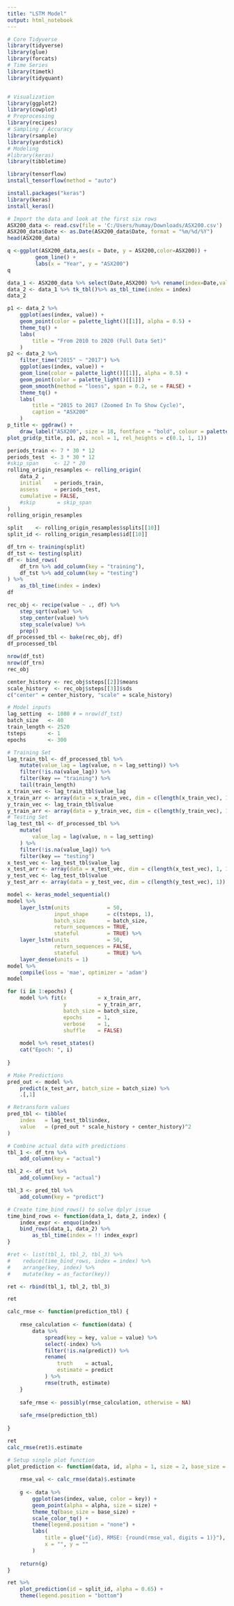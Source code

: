 ---
title: "LSTM Model"
output: html_notebook
---

```{r}
# Core Tidyverse
library(tidyverse)
library(glue)
library(forcats)
# Time Series
library(timetk)
library(tidyquant)


# Visualization
library(ggplot2)
library(cowplot)
# Preprocessing
library(recipes)
# Sampling / Accuracy
library(rsample)
library(yardstick) 
# Modeling
#library(keras)
library(tibbletime)
```

```{r}
library(tensorflow)
install_tensorflow(method = "auto")
```

```{r}
install.packages("keras")
library(keras)
install_keras()
```

```{r}
# Import the data and look at the first six rows
ASX200_data <- read.csv(file = 'C:/Users/humay/Downloads/ASX200.csv')
ASX200_data$Date <- as.Date(ASX200_data$Date, format = "%m/%d/%Y")
head(ASX200_data)
```
```{r}
q <-ggplot(ASX200_data,aes(x = Date, y = ASX200,color=ASX200)) + 
         geom_line() +
         labs(x = "Year", y = "ASX200")
q
```

```{r}
data_1 <- ASX200_data %>% select(Date,ASX200) %>% rename(index=Date,value=ASX200)
data_2 <- data_1 %>% tk_tbl()%>% as_tbl_time(index = index)
data_2
```
```{r}
p1 <- data_2 %>%
    ggplot(aes(index, value)) +
    geom_point(color = palette_light()[[1]], alpha = 0.5) +
    theme_tq() +
    labs(
        title = "From 2010 to 2020 (Full Data Set)"
    )
p2 <- data_2 %>%
    filter_time("2015" ~ "2017") %>%
    ggplot(aes(index, value)) +
    geom_line(color = palette_light()[[1]], alpha = 0.5) +
    geom_point(color = palette_light()[[1]]) +
    geom_smooth(method = "loess", span = 0.2, se = FALSE) +
    theme_tq() +
    labs(
        title = "2015 to 2017 (Zoomed In To Show Cycle)",
        caption = "ASX200"
    )
p_title <- ggdraw() + 
    draw_label("ASX200", size = 18, fontface = "bold", colour = palette_light()[[1]])
plot_grid(p_title, p1, p2, ncol = 1, rel_heights = c(0.1, 1, 1))
```

```{r}
periods_train <- 7 * 30 * 12
periods_test  <- 3 * 30 * 12
#skip_span     <- 12 * 20
rolling_origin_resamples <- rolling_origin(
    data_2 ,
    initial    = periods_train,
    assess     = periods_test,
    cumulative = FALSE,
    #skip       = skip_span
)
rolling_origin_resamples
```
```{r}
split    <- rolling_origin_resamples$splits[[10]]
split_id <- rolling_origin_resamples$id[[10]]
```

```{r}
df_trn <- training(split)
df_tst <- testing(split)
df <- bind_rows(
    df_trn %>% add_column(key = "training"),
    df_tst %>% add_column(key = "testing")
) %>% 
    as_tbl_time(index = index)
df
```
```{r}
rec_obj <- recipe(value ~ ., df) %>%
    step_sqrt(value) %>%
    step_center(value) %>%
    step_scale(value) %>%
    prep()
df_processed_tbl <- bake(rec_obj, df)
df_processed_tbl
```
```{r}
nrow(df_tst)
nrow(df_trn)
rec_obj
```
```{r}
center_history <- rec_obj$steps[[2]]$means
scale_history  <- rec_obj$steps[[3]]$sds
c("center" = center_history, "scale" = scale_history)

```


```{r}
# Model inputs
lag_setting  <- 1080 # = nrow(df_tst)
batch_size   <- 40
train_length <- 2520
tsteps       <- 1
epochs       <- 300
```

```{r}
# Training Set
lag_train_tbl <- df_processed_tbl %>%
    mutate(value_lag = lag(value, n = lag_setting)) %>%
    filter(!is.na(value_lag)) %>%
    filter(key == "training") %>%
    tail(train_length)
x_train_vec <- lag_train_tbl$value_lag
x_train_arr <- array(data = x_train_vec, dim = c(length(x_train_vec), 1, 1))
y_train_vec <- lag_train_tbl$value
y_train_arr <- array(data = y_train_vec, dim = c(length(y_train_vec), 1))
# Testing Set
lag_test_tbl <- df_processed_tbl %>%
    mutate(
        value_lag = lag(value, n = lag_setting)
    ) %>%
    filter(!is.na(value_lag)) %>%
    filter(key == "testing")
x_test_vec <- lag_test_tbl$value_lag
x_test_arr <- array(data = x_test_vec, dim = c(length(x_test_vec), 1, 1))
y_test_vec <- lag_test_tbl$value
y_test_arr <- array(data = y_test_vec, dim = c(length(y_test_vec), 1))
```





```{r}
model <- keras_model_sequential()
model %>%
    layer_lstm(units            = 50, 
               input_shape      = c(tsteps, 1), 
               batch_size       = batch_size,
               return_sequences = TRUE, 
               stateful         = TRUE) %>% 
    layer_lstm(units            = 50, 
               return_sequences = FALSE, 
               stateful         = TRUE) %>% 
    layer_dense(units = 1)
model %>% 
    compile(loss = 'mae', optimizer = 'adam')
model
```


```{r}
for (i in 1:epochs) {
    model %>% fit(x          = x_train_arr, 
                  y          = y_train_arr, 
                  batch_size = batch_size,
                  epochs     = 1, 
                  verbose    = 1, 
                  shuffle    = FALSE)
    
    model %>% reset_states()
    cat("Epoch: ", i)
    
}
```


```{r}
# Make Predictions
pred_out <- model %>% 
    predict(x_test_arr, batch_size = batch_size) %>%
    .[,1] 

# Retransform values
pred_tbl <- tibble(
    index   = lag_test_tbl$index,
    value   = (pred_out * scale_history + center_history)^2
) 

# Combine actual data with predictions
tbl_1 <- df_trn %>%
    add_column(key = "actual")

tbl_2 <- df_tst %>%
    add_column(key = "actual")

tbl_3 <- pred_tbl %>%
    add_column(key = "predict")

# Create time_bind_rows() to solve dplyr issue
time_bind_rows <- function(data_1, data_2, index) {
    index_expr <- enquo(index)
    bind_rows(data_1, data_2) %>%
        as_tbl_time(index = !! index_expr)
}

#ret <- list(tbl_1, tbl_2, tbl_3) %>%
#    reduce(time_bind_rows, index = index) %>%
#    arrange(key, index) %>%
#    mutate(key = as_factor(key))

ret <- rbind(tbl_1, tbl_2, tbl_3)

ret
```

```{r}
calc_rmse <- function(prediction_tbl) {
    
    rmse_calculation <- function(data) {
        data %>%
            spread(key = key, value = value) %>%
            select(-index) %>%
            filter(!is.na(predict)) %>%
            rename(
                truth    = actual,
                estimate = predict
            ) %>%
            rmse(truth, estimate)
    }
    
    safe_rmse <- possibly(rmse_calculation, otherwise = NA)
    
    safe_rmse(prediction_tbl)
        
}
```


```{r}
ret
calc_rmse(ret)$.estimate
```


```{r}
# Setup single plot function
plot_prediction <- function(data, id, alpha = 1, size = 2, base_size = 14) {
    
    rmse_val <- calc_rmse(data)$.estimate
    
    g <- data %>%
        ggplot(aes(index, value, color = key)) +
        geom_point(alpha = alpha, size = size) + 
        theme_tq(base_size = base_size) +
        scale_color_tq() +
        theme(legend.position = "none") +
        labs(
            title = glue("{id}, RMSE: {round(rmse_val, digits = 1)}"),
            x = "", y = ""
        )
    
    return(g)
}

```

```{r}
ret %>% 
    plot_prediction(id = split_id, alpha = 0.65) +
    theme(legend.position = "bottom")
```




